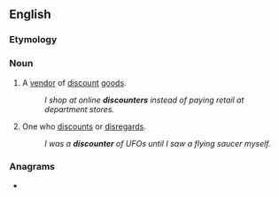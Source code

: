 {{also|Discounter}}
==English==

===Etymology===
{{suffix|en|discount|er}}

===Noun===
{{en-noun}}

# A [[vendor]] of [[discount#Adjective|discount]] [[goods]].
#: ''I shop at online '''discounters''' instead of paying retail at department stores.''
# One who [[discount#Verb|discount]]s or [[disregard]]s.
#: ''I was a '''discounter''' of UFOs until I saw a flying saucer myself.''

===Anagrams===
* {{anagrams|en|introduces|rediscount|reductions}}